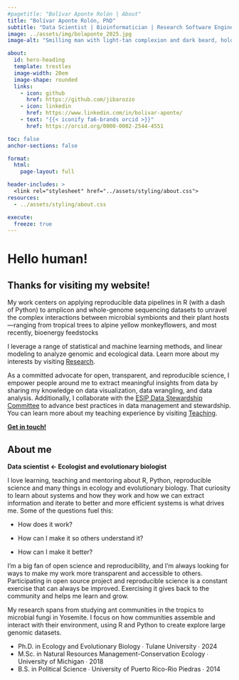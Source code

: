 ```yaml
---
#pagetitle: "Bolívar Aponte Rolón | About"
title: "Bolívar Aponte Rolón, PhD"
subtitle: "Data Scientist | Bioinformatician | Research Software Engineer"
image: ../assets/img/bolaponte_2025.jpg
image-alt: "Smilling man with light-tan complexion and dark beard, holding a Mimulus flower the mountainous outdoors"

about:
  id: hero-heading
  template: trestles
  image-width: 20em
  image-shape: rounded
  links:
    - icon: github
      href: https://github.com/jibarozzo
    - icon: linkedin
      href: https://www.linkedin.com/in/bolivar-aponte/
    - text: "{{< iconify fa6-brands orcid >}}"
      href: https://orcid.org/0000-0002-2544-4551

toc: false
anchor-sections: false

format: 
  html: 
    page-layout: full

header-includes: >
  <link rel="stylesheet" href="../assets/styling/about.css">
resources:
  - ../assets/styling/about.css

execute: 
  freeze: true
---
```


::: {#hero-heading}
# Hello human!

<!-- ![](assets/img/JR-logo.webp){.img-va-bottom fig-alt="cat with tail shaped as the letter J next to last name initial R" width="100"} -->

## Thanks for visiting my website!

My work centers on applying reproducible data pipelines in R (with a dash of Python) to amplicon and whole-genome sequencing datasets to unravel the complex interactions between microbial symbionts and their plant hosts—ranging from tropical trees to alpine yellow monkeyflowers, and most recently, bioenergy feedstocks 

I leverage a range of statistical and machine learning methods, and linear modeling to analyze genomic and ecological data. Learn more about my interests by visiting [Research](/research).

As a committed advocate for open, transparent, and reproducible science, I empower people around me to extract meaningful insights from data by sharing my knowledge on data visualization, data wrangling, and data analysis. Additionally, I collaborate with the [ESIP Data Stewardship Committee](https://www.esipfed.org/) to advance best practices in data management and stewardship. You can learn more about my teaching experience by visiting [Teaching](/cv/#teaching-experience).

[**Get in touch!**](/contact)

:::

## About me

::: grid
::: {#about-me-1 .g-col-6}
**Data scientist \<- Ecologist and evolutionary biologist**

I love learning, teaching and mentoring about R, Python, reproducible science and many things in ecology and evolutionary biology. That curiosity to learn about systems and how they work and how we can extract information and iterate to better and more efficient systems is what drives me. Some of the questions fuel this:

-   How does it work?

-   How can I make it so others understand it?

-   How can I make it better?

I'm a big fan of open science and reproducibility, and I'm always looking for ways to make my work more transparent and accessible to others. Participating in open source project and reproducible science is a constant exercise that can always be improved. Exercising it gives back to the community and helps me learn and grow.
:::

::: {#about-me-2 .g-col-6}
My research spans from studying ant communities in the tropics to microbial fungi in Yosemite. I focus on how communities assemble and interact with their environment, using R and Python to create explore large genomic datasets.

<ul class="fa-ul">
   <li><i class="fa-solid fa-graduation-cap"></i>Ph.D. in Ecology and Evolutionary Biology ∙ Tulane University ∙ 2024</li>

   <li><i class="fa-solid fa-graduation-cap"></i>M.Sc. in Natural Resources Management-Conservation Ecology ∙ University of Michigan ∙ 2018</li>

   <li><i class="fa-solid fa-graduation-cap"></i>B.S. in Political Science ∙ University of Puerto Rico-Rio Piedras ∙ 2014</li>

</ul>
:::
:::
